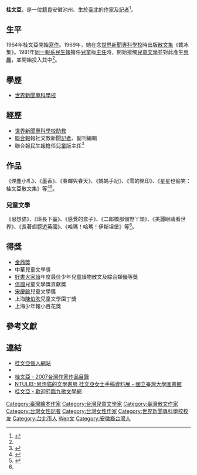 {{Infobox Biography
| subject_name   = 桂文亞 
| image_name     = 
| image_size     = 
| image_caption  = 
| date_of_birth  = {{birth year and age|1949}}
| place_of_birth = {{ROC|臺灣省}}[[臺北市_(省轄市)|臺北市]]
| 籍貫 = [[安徽省_(中華民國)|安徽]][[池州|池州]]
| date_of_death  = 
| place_of_death = 
| nationality = {{ROC}}
| occupation     = 作家、記者
}}

'''桂文亞'''{{BD|1949年||catIdx=Gui桂}}，是一位[[籍貫|籍貫]]安徽池州、生於[[臺北市_(省轄市)|臺北]]的[[作家|作家]]及[[記者|記者]]<ref name="中廣">{{Cite news|url=http://www.rti.org.tw/ajax/recommend/Literator_content.aspx?id=138 |title=台灣文學作家系列 |date=2012-12-22 |newspaper=archive.is |accessdate=2017-03-26 |deadurl= |archiveurl=https://archive.is/20121222130716/http://www.rti.org.tw/ajax/recommend/Literator_content.aspx?id=138 |archivedate=2012-12-22 }}</ref>。

== 生平 ==
1964年桂文亞開始[[寫作|寫作]]。1969年，她在念[[世界新聞專科學校|世界新聞專科學校]]時出版[[散文|散文集]]《裁冰集》。1981年[[聯合報系|同一報系]][[民生報|民生報]]擔任[[兒童|兒童]]版[[主任编辑|主任]]時，開始接觸[[兒童文學|兒童文學]]並對此產生[[興趣|興趣]]，並開始投入其中<ref name="中廣" />。

== 學歷 ==
*[[世界新聞專科學校|世界新聞專科學校]]

== 經歷 ==
*[[世界新聞專科學校|世界新聞專科學校]][[助教|助教]]
*[[聯合報|聯合報]]報社文教新聞[[記者|記者]]、副刊編輯
*聯合報[[民生報|民生報]]擔任[[兒童|兒童]]版[[主任编辑|主任]]<ref>{{Cite web |url=https://www.lib.ntu.edu.tw/events/2014_cat-kuei/about.html |title=撰寫人:林良 |access-date=2021-10-24 |archive-date=2018-04-12 |archive-url=https://web.archive.org/web/20180412000609/http://www.lib.ntu.edu.tw/events/2014_cat-kuei/about.html |dead-url=no }}</ref>

== 作品 ==
《煙塵小札》、《墨香》、《春暉與春天》、《媽媽手記》、《雪的銘印》、《星星也偷笑：桂文亞散文集》等<ref>{{Cite web|url=https://gkids.cwgv.com.tw/newbook/BKL143/index.asp|title=《星星也偷笑：桂文亞散文集》26篇精選散文‧26種文學情味，跟著散文名家的美麗眼睛看世界|accessdate=2017-03-26|work=gkids.cwgv.com.tw|archive-date=2017-03-27|archive-url=https://web.archive.org/web/20170327080040/https://gkids.cwgv.com.tw/newbook/BKL143/index.asp|dead-url=no}}</ref><ref>{{Cite news|url=http://nccur.lib.nccu.edu.tw/handle/140.119/39027 |title=政大機構典藏:Item 140.119/39027 |last= |first= |date=2012-07-16 |work= |newspaper=archive.is |accessdate=2017-03-26 |deadurl= |archiveurl=https://web.archive.org/web/20160304221413/http://nccur.lib.nccu.edu.tw/handle/140.119/39027 |archivedate=2016-03-04 }}</ref>。

=== 兒童文學 ===
《思想貓》、《班長下臺》、《感覺的盒子》、《二郎橋那個野丫頭》、《美麗眼睛看世界》、《長著翅膀遊英國》、《哈瑪！哈瑪！伊斯坦堡》等<ref name="中廣"/>。

== 得獎 ==
*[[金鼎獎|金鼎獎]]
*中華兒童文學獎
*[[好書大家讀|好書大家讀]]年度最佳少年兒童讀物散文及綜合類優等獎
*[[信誼基金會|信誼]]兒童文學獎貢獻獎
*[[宋慶齡|宋慶齡]]兒童文學獎
*上海[[陳伯吹|陳伯吹]]兒童文學園丁獎
*上海少年報小百花獎

==參考文獻==
{{reflist}}

== 連結 ==
* [http://www.cat-kuei.com/ 桂文亞個人網站] {{Wayback|url=http://www.cat-kuei.com/ |date=20170326161729 }}
* {{Facebook|went.kuei}}
* [http://www3.nmtl.gov.tw/Writer2/writer_detail.php?id=1151 桂文亞 - 2007台灣作家作品目錄] {{Wayback|url=http://www3.nmtl.gov.tw/Writer2/writer_detail.php?id=1151 |date=20170326162244 }}
* [http://www.lib.ntu.edu.tw/events/2014_cat-kuei/about.html NTULIB::思想貓的文學書房 桂文亞女士手稿資料展 - 國立臺灣大學圖書館] {{Wayback|url=http://www.lib.ntu.edu.tw/events/2014_cat-kuei/about.html |date=20170326162348 }}
* [http://www.chiuko.com.tw/author.php?au=detail&authorID=202 桂文亞 - 歡迎蒞臨九歌文學網] {{Wayback|url=http://www.chiuko.com.tw/author.php?au=detail&authorID=202 |date=20170326162451 }}
{{DEFAULTSORT:Gui桂}}
[[Category:臺灣繪本作家|Category:臺灣繪本作家]]
[[Category:台灣兒童文學家|Category:台灣兒童文學家]]
[[Category:臺灣散文作家|Category:臺灣散文作家]]
[[Category:台灣女性記者|Category:台灣女性記者]]
[[Category:台灣女性作家|Category:台灣女性作家]]
[[Category:世界新聞專科學校校友|Category:世界新聞專科學校校友]]
[[Category:台北市人|Category:台北市人]]
[[Category:桂姓|Wen文]]
[[Category:安徽裔台灣人|Category:安徽裔台灣人]]